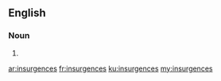 ==English==

===Noun===
{{head|en|plural}}

# {{plural of|insurgence|lang=en}}

[[ar:insurgences]]
[[fr:insurgences]]
[[ku:insurgences]]
[[my:insurgences]]